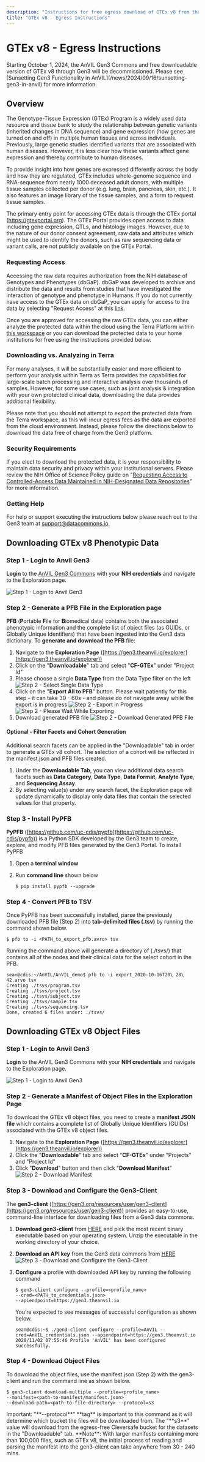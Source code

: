 ```yaml
---
description: "Instructions for free egress download of GTEx v8 from the AnVIL Gen3 Data Commons"
title: "GTEx v8 - Egress Instructions"
---
```



# GTEx v8 - Egress Instructions

<Alert severity="warning">
  Starting October 1, 2024, the AnVIL Gen3 Commons and free downloadable version of GTEx v8 through Gen3 will be decommissioned. Please see [Sunsetting Gen3 Functionality in AnVIL](/news/2024/09/16/sunsetting-gen3-in-anvil) for more information.
</Alert>

## Overview

The Genotype-Tissue Expression (GTEx) Program is a widely used data resource and tissue bank to study the relationship between genetic variants (inherited changes in DNA sequence) and gene expression (how genes are turned on and off) in multiple human tissues and across individuals. Previously, large genetic studies identified variants that are associated with human diseases. However, it is less clear how these variants affect gene expression and thereby contribute to human diseases.

To provide insight into how genes are expressed differently across the body and how they are regulated, GTEx includes whole-genome sequence and RNA-sequence from nearly 1000 deceased adult donors, with multiple tissue samples collected per donor (e.g. lung, brain, pancreas, skin, etc.). It also features an image library of the tissue samples, and a form to request tissue samples.

The primary entry point for accessing GTEx data is through the GTEx portal (https://gtexportal.org). The GTEx Portal provides open access to data including gene expression, QTLs, and histology images. However, due to the nature of our donor consent agreement, raw data and attributes which might be used to identify the donors, such as raw sequencing data or variant calls, are not publicly available on the GTEx Portal.

### Requesting Access

Accessing the raw data requires authorization from the NIH database of Genotypes and Phenotypes (dbGaP). dbGaP was developed to archive and distribute the data and results from studies that have investigated the interaction of genotype and phenotype in Humans. If you do not currently have access to the GTEx data on dbGaP, you can apply for access to the data by selecting "Request Access" at this [link](https://www.ncbi.nlm.nih.gov/projects/gap/cgi-bin/study.cgi?study_id=phs000424.v8.p2).

Once you are approved for accessing the raw GTEx data, you can either analyze the protected data within the cloud using the Terra Platform within [this workspace](https://app.terra.bio/#workspaces/anvil-datastorage/AnVIL_GTEx_V8_hg38) or you can download the protected data to your home institutions for free using the instructions provided below.

### Downloading vs. Analyzing in Terra

For many analyses, it will be substantially easier and more efficient to perform your analysis within Terra as Terra provides the capabilities for large-scale batch processing and interactive analysis over thousands of samples. However, for some use cases, such as joint analysis & integration with your own protected clinical data, downloading the data provides additional flexibility.

<Alert severity="warning">
  Please note that you should not attempt to export the protected data from the
  Terra workspace, as this will incur egress fees as the data are exported from
  the cloud environment. Instead, please follow the directions below to download
  the data free of charge from the Gen3 platform.
</Alert>

### Security Requirements

If you elect to download the protected data, it is your responsibility to maintain data security and privacy within your institutional servers. Please review the NIH Office of Science Policy guide on "[Requesting Access to Controlled-Access Data Maintained in NIH-Designated Data Repositories](https://osp.od.nih.gov/scientific-sharing/requesting-access-to-controlled-access-data-maintained-in-nih-designated-data-repositories-e-g-dbgap/)" for more information.

### Getting Help

For help or support executing the instructions below please reach out to the Gen3 team at [support@datacommons.io](mailto:support@datacommons.io).

## Downloading GTEx v8 Phenotypic Data

### Step 1 - Login to Anvil Gen3

**Login** to the [AnVIL Gen3 Commons](https://gen3.theanvil.io/login) with your **NIH credentials** and navigate to the Exploration page.

![Step 1 - Login to Anvil Gen3](/consortia/learn/reference/gtex-login-to-anvil-gen3.png)

### Step 2 - Generate a PFB File in the Exploration page

**PFB** (**P**ortable **F**ile for **B**iomedical data) contains both the associated phenotypic information and the complete list of object files (as GUIDs, or Globally Unique Identifiers) that have been ingested into the Gen3 data dictionary. To **generate and download the PFB** file:

1. Navigate to the **Exploration Page** ([https://gen3.theanvil.io/explorer](https://gen3.theanvil.io/explorer))
1. Click on the "**Downloadable**" tab and select "**CF-GTEx**" under "Project Id"
1. Please choose a single **Data Type** from the Data Type filter on the left
   ![Step 2 - Select Single Data Type](/consortia/learn/reference/gtex-select-data-type.png)
1. Click on the "**Export All to PFB**" button. Please wait patiently for this step - it can take 30 - 60s - and please do not navigate away while the export is in progress
   ![Step 2 - Export in Progress](/consortia/learn/reference/gtex-export-in-progress.png)
   ![Step 2 - Please Wait While Exporting](/consortia/learn/reference/gtex-export-wait-indicator.png)
1. Download generated PFB file
   ![Step 2 - Download Generated PFB File](/consortia/learn/reference/gtex-download-pfb.png)

#### Optional - Filter Facets and Cohort Generation

Additional search facets can be applied in the "Downloadable" tab in order to generate a GTEx v8 cohort. The selection of a cohort will be reflected in the manifest.json and PFB files created.

1. Under the **Downloadable Tab**, you can view additional data search facets such as **Data Category**, **Data Type**, **Data Format**, **Analyte Type**, and **Sequencing Assay**.
1. By selecting value(s) under any search facet, the Exploration page will update dynamically to display only data files that contain the selected values for that property.

### Step 3 - Install PyPFB

**PyPFB** ([https://github.com/uc-cdis/pypfb](https://github.com/uc-cdis/pypfb)) is a Python SDK developed by the Gen3 team to create, explore, and modify PFB files generated by the Gen3 Portal. To install PyPFB

1. Open a **terminal window**
1. Run **command line** shown below

   ```shell
   $ pip install pypfb --upgrade
   ```

### Step 4 - Convert PFB to TSV

Once PyPFB has been successfully installed, parse the previously downloaded PFB file (Step 2) into **tab-delimited files (.tsv)** by running the command shown below.

```shell
$ pfb to -i <PATH_to_export_pfb.avro> tsv
```

Running the command above will generate a directory of (./tsvs/) that contains all of the nodes and their clinical data for the select cohort in the PFB.

```shell
sean@cdis:~/AnVIL/AnVIL_demo$ pfb to -i export_2020-10-16T20\ 28\ 42.arvo tsv
Creating ./tsvs/program.tsv
Creating ./tsvs/project.tsv
Creating ./tsvs/subject.tsv
Creating ./tsvs/sample.tsv
Creating ./tsvs/sequencing.tsv
Done, created 6 files under: ./tsvs/
```

## Downloading GTEx v8 Object Files

### Step 1 - Login to Anvil Gen3

**Login** to the AnVIL Gen3 Commons with your **NIH credentials** and navigate to the Exploration page.

![Step 1 - Login to Anvil Gen3](/consortia/learn/reference/gtex-login-to-anvil-gen3.png)

### Step 2 - Generate a Manifest of Object Files in the Exploration Page

To download the GTEx v8 object files, you need to create a **manifest JSON file** which contains a complete list of Globally Unique Identifiers (GUIDs) associated with the GTEx v8 object files.

1. Navigate to the **Exploration Page** ([https://gen3.theanvil.io/explorer](https://gen3.theanvil.io/explorer))
1. Click the "**Downloadable**" tab and select "**CF-GTEx**" under "Projects" and "Project Id"
1. Click "**Download**" button and then click "**Download Manifest**"
   ![Step 2 - Download Manifest](/consortia/learn/reference/gtex-download-manifest.png)

### Step 3 - Download and Configure the Gen3-Client

The **gen3-client** ([https://gen3.org/resources/user/gen3-client](https://gen3.org/resources/user/gen3-client)) provides an easy-to-use, command-line interface for downloading files from a Gen3 data commons.

1. **Download gen3-client** from [HERE](https://github.com/uc-cdis/cdis-data-client/releases) and pick the most recent binary executable based on your operating system. Unzip the executable in the working directory of your choice.
1. **Download an API key** from the Gen3 data commons from [HERE](https://gen3.theanvil.io/identity)
   ![Step 3 - Download and Configure the Gen3-Client](/consortia/learn/reference/gtex-download-and-configure-gen3-client.png)
1. **Configure** a profile with downloaded API key by running the following command

   ```shell
   $ gen3-client configure --profile=<profile_name>
   --cred=<PATH_to_credentials.json>
   --apiendpoint=https://gen3.theanvil.io
   ```

   You’re expected to see messages of successful configuration as shown below.

   ```shell
   sean@cdis:~$ ./gen3-client configure --profile=AnVIL --cred=AnVIL_credentials.json --apiendpoint=https://gen3.theanvil.io
   2020/11/02 07:55:46 Profile 'AnVIL' has been configured successfully.
   ```

### Step 4 - Download Object Files

To download the object files, use the manifest.json (Step 2) with the gen3-client and run the command line as shown below.

```shell
$ gen3-client download-multiple --profile=<profile_name>
--manifest=<path-to-manifest/manifest.json>
--download-path=<path-to-file-directory> --protocol=s3
```

<Alert severity="warning">
  Important: "**--protocol**" **tag** is important to this command as it will
  determine which bucket the files will be downloaded from. The "**s3**" value
  will download from the egress-free Cleversafe bucket for the datasets in the
  "Downloadable" tab.
</Alert>

<Alert severity="warning">
  **Note**: With larger manifests containing more than 100,000 files, such as
  GTEx v8, the initial process of reading and parsing the manifest into the
  gen3-client can take anywhere from 30 - 240 mins.
</Alert>
